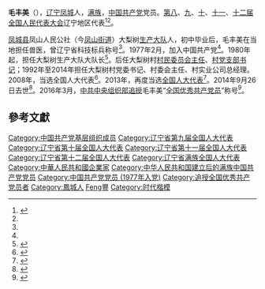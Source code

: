 '''毛丰美'''（{{bd|1949年|5月|2014年|9月26日|catIdx=Mao}}），[[辽宁省|辽宁]][[凤城市|凤城]]人，[[满族|满族]]，[[中国共产党|中国共产党]]党员。[[第八届全国人大代表|第八]]、[[第九届全国人大代表|九]]、[[第十届全国人大代表|十]]、[[第十一届全国人大代表|十一]]、[[第十二届全国人大代表|十二届全国人民代表大会]]辽宁地区代表<ref>{{cite web|author=新华网|title=第十一届全国人大代表|url=http://news.xinhuanet.com/ziliao/2008-03/03/content_7708230.htm?node=36628|publisher=新华网|accessdate=2014-01-07|archive-date=2014-01-10|archive-url=https://web.archive.org/web/20140110211415/http://news.xinhuanet.com/ziliao/2008-03/03/content_7708230.htm?node=36628|dead-url=no}}</ref><ref name=a1/>。

[[凤城县|凤城县]]凤山人民公社（今[[凤山街道_(凤城市)|凤山街道]]）大梨树[[生产大队|生产大队]]人，初中毕业后，毛丰美在当地担任兽医，曾辽宁省科技标兵称号<ref name=a2/>。1977年2月，加入中国共产党<ref name=a1/>。1980年起，担任大梨树生产大队大队长<ref name="a2">{{Cite web |url=http://dangjian.people.com.cn/n1/2016/0309/c117092-28185216.html |title=毛丰美的故事 |accessdate=2021-04-29 |author= |date=2016-03-09 |work=责编：常雪梅、杨丽娜 |publisher=中国共产党新闻网，来源：辽宁日报 |language=Zh-hans |archive-date=2021-05-14 |archive-url=https://web.archive.org/web/20210514002827/https://dangjian.people.com.cn/n1/2016/0309/c117092-28185216.html |dead-url=no }}</ref>。后任大梨树村[[村民委员会主任|村民委员会主任]]、[[村党支部书记|村党支部书记]]；1992年至2014年担任大梨树村党委书记、村委会主任、村实业公司总经理。2008年，当选全国人大代表<ref>{{cite news|title=全国人大代表信息-毛丰美|url= http://210.82.31.1:8084/delegate/viewDelegate.action?dbid=110368|accessdate=2013-04-05|newspaper=全国人大网|archive-url=https://web.archive.org/web/20140222013410/http://www.npc.gov.cn/delegate/viewDelegate.action?dbid=110368|archive-date=2014-02-22|dead-url=yes}}</ref>。2013年，再度当选[[全国人大代表|全国人大代表]]<ref>{{cite news|title=全国人大代表信息-毛丰美|url= http://210.82.31.1:8084/delegate/viewDelegate.action?dbid=120373|accessdate=2013-03-28|newspaper=全国人大网|deadurl=yes|archiveurl=https://web.archive.org/web/20140222013418/http://www.npc.gov.cn/delegate/viewDelegate.action?dbid=120373|archivedate=2014-02-22}}</ref>。2014年9月26日去世<ref>{{cite news|title=“农民代言人”毛丰美病逝|url=http://news.163.com/14/0927/10/A7521P8C00014Q4P.html|accessdate=2015-01-08|newspaper=网易|archive-url=https://web.archive.org/web/20150108141220/http://news.163.com/14/0927/10/A7521P8C00014Q4P.html|archive-date=2015-01-08|dead-url=yes}}</ref>。2016年3月，[[中共中央组织部|中共中央组织部]][[追授|追授]]毛丰美“[[全国优秀共产党员|全国优秀共产党员]]”称号<ref name="a1">{{Cite web |url=http://dangjian.people.com.cn/n1/2016/0308/c117092-28180726.html |title=中央组织部追授毛丰美同志“全国优秀共产党员”称号 |accessdate=2021-04-29 |author= |date=2016-03-08 |work=责编：秦华、赵娟 |publisher=中国共产党新闻网，来源：光明日报 |language=Zh-hans |archive-date=2021-05-01 |archive-url=https://web.archive.org/web/20210501121519/http://dangjian.people.com.cn/n1/2016/0308/c117092-28180726.html |dead-url=no }}</ref>。

==參考文獻==
{{reflist}}
{{时代楷模}}
{{DEFAULTSORT:Mao毛}}
[[Category:中国共产党基层组织成员|Category:中国共产党基层组织成员]]
[[Category:辽宁省第九届全国人大代表|Category:辽宁省第九届全国人大代表]]
[[Category:辽宁省第十届全国人大代表|Category:辽宁省第十届全国人大代表]]
[[Category:辽宁省第十一届全国人大代表|Category:辽宁省第十一届全国人大代表]]
[[Category:辽宁省第十二届全国人大代表|Category:辽宁省第十二届全国人大代表]]
[[Category:辽宁省满族全国人大代表|Category:辽宁省满族全国人大代表]]
[[Category:中華人民共和國企業家|Category:中華人民共和國企業家]]
[[Category:中华人民共和国建立后的满族中国共产党党员|Category:中华人民共和国建立后的满族中国共产党党员]]
[[Category:中国共产党党员_(1977年入党)|Category:中国共产党党员 (1977年入党)]]
[[Category:追授全国优秀共产党员者|Category:追授全国优秀共产党员者]]
[[Category:鳳城人|Category:鳳城人]]
[[Category:毛姓|Feng豐]]
[[Category:时代楷模|Category:时代楷模]]